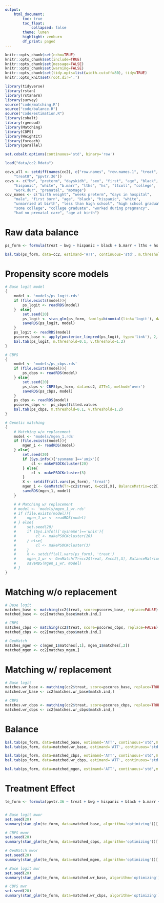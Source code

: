 ```yaml
---
output:
    html_document:
        toc: true
        toc_float:
            collapsed: false
        theme: lumen
        highlight: zenburn
        df_print: paged
---
```


```r
knitr::opts_chunk$set(echo=TRUE)
knitr::opts_chunk$set(include=TRUE)
knitr::opts_chunk$set(message=FALSE)
knitr::opts_chunk$set(warning=FALSE)
knitr::opts_chunk$set(tidy.opts=list(width.cutoff=80), tidy=TRUE)
knitr::opts_knit$set(root.dir='.')
```

```r
library(tidyverse)
library(rstan)
library(rstanarm)
library(survey)
source("code/matching.R")
source("code/balance.R")
source("code/estimation.R")
library(cobalt)
library(rgenoud)
library(Matching)
library(CBPS)
library(WeightIt)
library(foreach)
library(parallel)

set.cobalt.options(continuous='std', binary='raw')
```

```r
load("data/cc2.Rdata")

covs_all <- setdiff(names(cc2), c("row.names", "row.names.1", "treat",
    "treat0", "ppvtr.36"))
covs <- c("bw", "preterm", "dayskidh", "sex", "first", "age", "black",
    "hispanic", "white", "b.marr", "lths", "hs", "ltcoll", "college",
    "work.dur", "prenatal", "momage")
cov_names <- c("birth weight", "weeks preterm", "days in hospital",
    "male", "first born", "age", "black", "hispanic", "white",
    "unmarried at birth", "less than high school", "high school graduate",
    "some college", "college graduate", "worked during pregnancy",
    "had no prenatal care", "age at birth")
```



Raw data balance
========================

```r
ps_form <- formula(treat ~ bwg + hispanic + black + b.marr + lths + hs + ltcoll + work.dur + prenatal + sex + first + st5 + st9 + st12 + st25 + st36 + st42 + st48 + st53 + bw + preterm + momage + dayskidh)

bal.tab(ps_form, data=cc2, estimand='ATT', continuous='std', m.threshold=.1, v.threshold=1.1)
```



Propensity score models
==========================

```r
# Base logit model
{
    model <- 'models/ps_logit.rds'
    if (file.exists(model)){
        ps_logit <- readRDS(model)
    }  else{
        set.seed(20)
        ps_logit <- stan_glm(ps_form, family=binomial(link='logit'), data=cc2, algorithm='optimizing')
        saveRDS(ps_logit, model)
    }
    ps_logit <- readRDS(model)
    pscores_base <- apply(posterior_linpred(ps_logit, type='link'), 2, mean)
    bal.tab(ps_logit, m.threshold=0.1, v.threshold=1.2)
}

# CBPS
{
    model <- 'models/ps_cbps.rds'
    if (file.exists(model)){
        ps_cbps <- readRDS(model)
    } else{
        set.seed(20)
        ps_cbps <- CBPS(ps_form, data=cc2, ATT=1, method='over')
        saveRDS(ps_cbps, model)
    }
    ps_cbps <- readRDS(model)
    pscores_cbps <-  ps_cbps$fitted.values
    bal.tab(ps_cbps, m.threshold=0.1, v.threshold=1.2)
}

# Genetic matching
{
    # Matching w/o replacement
    model <- 'models/mgen_1.rds'
    if (file.exists(model)){
        mgen_1 <- readRDS(model)
    } else{
        set.seed(20)
        if (Sys.info()['sysname']=='unix'){
            cl <- makePSOCKcluster(20)
        } else{
            cl <- makePSOCKcluster(3)
        }
        X <- setdiff(all.vars(ps_form), 'treat')
        mgen_1 <- GenMatch(Tr=cc2$treat, X=cc2[,X], BalanceMatrix=cc2[,X], pop.size=1000, cluster=cl, balance=TRUE)
        saveRDS(mgen_1, model)
    }

    # # Matching w/ replacement
    # model <- 'models/mgen_1_wr.rds'
    # if (file.exists(model)){
    #     mgen_1_wr <- readRDS(model)
    # } else{
    #     set.seed(20)
    #     if (Sys.info()['sysname']=='unix'){
    #         cl <- makePSOCKcluster(20)
    #     } else{
    #         cl <- makePSOCKcluster(3)
    #     }
    #     X <- setdiff(all.vars(ps_form), 'treat')
    #     mgen_1_wr <- GenMatch(Tr=cc2$treat, X=cc2[,X], BalanceMatrix=cc2[,X], pop.size=1000, cluster=cl, balance=TRUE, replace=TRUE, ties=FALSE)
    #     saveRDS(mgen_1_wr, model)
    # }
}
```



Matching w/o replacement
==========================
```r
# Base logit
matches_base <- matching(cc2$treat, score=pscores_base, replace=FALSE)
matched_base <- cc2[matches_base$match.ind,]

# CBPS
matches_cbps <- matching(cc2$treat, score=pscores_cbps, replace=FALSE)
matched_cbps <- cc2[matches_cbps$match.ind,]

# GenMatch
matches_mgen <- c(mgen_1$matches[,1], mgen_1$matches[,2])
matched_mgen <- cc2[matches_mgen,]
```



Matching w/ replacement
==========================
```r
# Base logit
matches.wr_base <- matching(cc2$treat, score=pscores_base, replace=TRUE)
matched.wr_base <- cc2[matches.wr_base$match.ind,]

# CBPS
matches.wr_cbps <- matching(cc2$treat, score=pscores_cbps, replace=TRUE)
matched.wr_cbps <- cc2[matches.wr_cbps$match.ind,]
```



Balance
==========================
```r
bal.tab(ps_form, data=matched_base, estimand='ATT', continuous='std',m.threshold=0.1, v.threshold=1.2)
bal.tab(ps_form, data=matched.wr_base, estimand='ATT', continuous='std',m.threshold=0.1, v.threshold=1.2)

bal.tab(ps_form, data=matched_cbps, estimand='ATT', continuous='std',m.threshold=0.1, v.threshold=1.2)
bal.tab(ps_form, data=matched.wr_cbps, estimand='ATT', continuous='std',m.threshold=0.1, v.threshold=1.2)

bal.tab(ps_form, data=matched_mgen, estimand='ATT', continuous='std',m.threshold=0.1, v.threshold=1.2)
```



Treatment Effect
==========================
```r
te_form <- formula(ppvtr.36 ~ treat + bwg + hispanic + black + b.marr + lths + hs + ltcoll + work.dur + prenatal + sex + first + st5 + st9 + st12 + st25 + st36 + st42 + st48 + st53 + bw + preterm + momage + dayskidh)


# Base logit mwor
set.seed(20)
summary(stan_glm(te_form, data=matched_base, algorithm='optimizing'))['treat', 1:2]

# CBPS mwor
set.seed(20)
summary(stan_glm(te_form, data=matched_cbps, algorithm='optimizing'))['treat', 1:2]

# GenMatch mwor
set.seed(20)
summary(stan_glm(te_form, data=matched_mgen, algorithm='optimizing'))['treat', 1:2]

# Base logit mwr
set.seed(20)
summary(stan_glm(te_form, data=matched.wr_base, algorithm='optimizing'))['treat', 1:2]

# CBPS mwr
set.seed(20)
summary(stan_glm(te_form, data=matched.wr_cbps, algorithm='optimizing'))['treat', 1:2]

```
